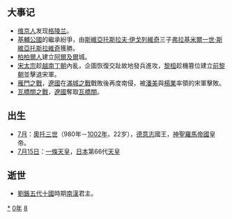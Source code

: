 {{yearTOC|980|于阗'''[[中興_(尉遲達磨)|中興]]三年'''；辽'''[[乾亨_(辽景宗)|-{乾}-亨]]二年'''；北宋'''[[太平兴国|太平兴国]]五年'''；大理'''[[明政_(段素順)|明政]]十二年'''；越南'''[[太平_(丁部領)|太平]]十一年'''，'''[[天福_(黎桓)|天福]]元年'''；定安國'''[[元興_(定安國)|元興]]五年'''；日本'''[[天元_(圓融天皇)|天元]]三年'''}}

== 大事记 ==
*[[维京人|维京人]]发现[[格陵兰|格陵兰]]。
*[[基輔公國|基輔公國]]的繼承紛爭，由[[斯維亞托斯拉夫·伊戈列維奇|斯維亞托斯拉夫·伊戈列維奇]]三子[[弗拉基米爾一世·斯維亞托斯拉維奇|弗拉基米爾一世·斯維亞托斯拉維奇]]獲勝。
*[[柏柏爾人|柏柏爾人]]建立[[阿爾及爾|阿爾及爾]]城。
*[[宋太宗|宋太宗]]趁[[越南|越南]][[丁朝|丁朝]]內亂，企圖恢復交趾故地發兵進攻，[[黎桓|黎桓]]趁機篡位建立[[前黎朝|前黎朝]]並擊退宋軍。
*[[雁門之戰|雁門之戰]]，[[遼國|遼國]]在[[滿城之戰|滿城之戰]]戰敗後再度南侵，被[[潘美|潘美]]與[[楊業|楊業]]率領的宋軍擊敗。
*[[瓦橋關之戰|瓦橋關之戰]]，[[遼國|遼國]]奪取[[瓦橋關|瓦橋關]]。

== 出生 ==
* [[7月|7月]]：[[奧托三世|奧托三世]]（980年－[[1002年|1002年]]，22岁），[[德意志|德意志]]國王，[[神聖羅馬帝國|神聖羅馬帝國]]皇帝。
* [[7月15日|7月15日]]：[[一條天皇|一條天皇]]，[[日本|日本]]第66代[[天皇|天皇]]

== 逝世 ==
{{Wikisource year mention}}
* [[劉鋹|劉鋹]][[五代十國|五代十國]]時期[[南漢|南漢]]君主。

[[Category:980年|*]]
[[Category:980年代|0年]]
[[Category:10世纪各年|8]]